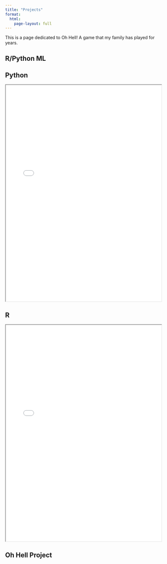 ```yaml
---
title: "Projects"
format:
  html: 
    page-layout: full
---
```


This is a page dedicated to Oh Hell! A game that my family has played for years.

::: panel-tabset

## R/Python ML

::: panel-tabset


## Python

```{=html}
<iframe width="100%" height="700" src="project_files/FinalReport_py.html" title="Python File"></iframe>
```


## R

```{=html}
<iframe width="100%" height="700" src="project_files/FinalReport_r.html" title="R File"></iframe>
```

:::

## Oh Hell Project

:::